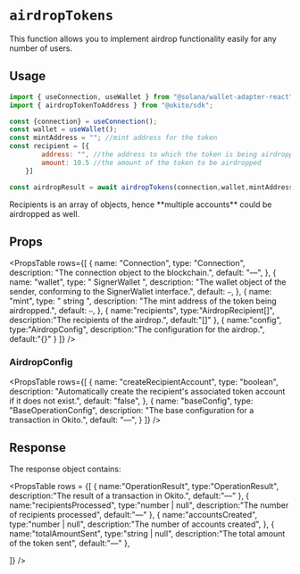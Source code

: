 
# `airdropTokens`

This function allows you to implement airdrop functionality easily for any number of users.
## Usage

``` jsx filename="page.tsx"
import { useConnection, useWallet } from "@solana/wallet-adapter-react";
import { airdropTokenToAddress } from "@okito/sdk";

const {connection} = useConnection();
const wallet = useWallet();
const mintAddress = ""; //mint address for the token 
const recipient = [{
        address: "", //the address to which the token is being airdropped
        amount: 10.5 //the amount of the token to be airdropped
    }]

const airdropResult = await airdropTokens(connection,wallet,mintAddress,recipients)

```

<Callout type="warning">
  Recipients is an array of objects, hence **multiple accounts** could be airdropped as well.
</Callout>


## Props

<PropsTable
  rows={[
    {
      name: "Connection",
      type: "Connection",
      description: "The connection object to the blockchain.",
      default: "—",
    },
    {
      name: "wallet",
      type: " SignerWallet ",
      description: "The wallet object of the sender, conforming to the SignerWallet interface.",
      default: `—`,
    },
    {
      name: "mint",
      type: " string ",
      description: "The mint address of the token being airdropped.",
      default: `—`,
    },
    {
        name:"recipients",
        type:"AirdropRecipient[]",
        description:"The recipients of the airdrop.",
        default:"[]"
    },
    {
        name:"config",
        type:"AirdropConfig",
        description:"The configuration for the airdrop.",
        default:"{}"
    }
  ]}
/>



### AirdropConfig

<PropsTable
  rows={[
    {
      name: "createRecipientAccount",
      type: "boolean",
      description: "Automatically create the recipient's associated token account if it does not exist.",
      default: "false",
    },
    {
      name: "baseConfig",
      type: "BaseOperationConfig",
      description: "The base configuration for a transaction in Okito.",
      default: "—",
    }
  ]}
/>




## Response

The response object contains:

<PropsTable
  rows = {[
    {
        name:"OperationResult",
        type:"OperationResult",
        description:"The result of a transaction in Okito.",
        default:"—"
    },
    {
      name:"recipientsProcessed",
      type:"number | null",
      description:"The number of recipients processed",
      default:"—"
    },
    {
      name:"accountsCreated",
      type:"number | null",
      description:"The number of accounts created",
    },
    {
      name:"totalAmountSent",
      type:"string | null",
      description:"The total amount of the token sent",
      default:"—"
    },

  ]}
  />

